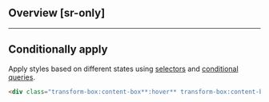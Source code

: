 ## Overview [sr-only]
<Overview/>

---

## Conditionally apply
Apply styles based on different states using [selectors](/guide/state-selectors) and [conditional queries](/guide/conditional-queries).
```html
<div class="transform-box:content-box**:hover** transform-box:content-box**@sm** transform-box:content-box**@dark** transform-box:content-box**@print**">…</div>
```

